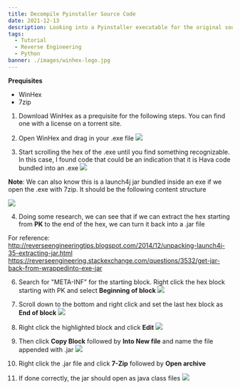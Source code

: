 ```yaml
---
title: Decompile Pyinstaller Source Code
date: 2021-12-13
description: Looking into a Pyinstaller executable for the original source code
tags:
  - Tutorial
  - Reverse Engineering
  - Python
banner: ./images/winhex-logo.jpg
---
```


**Prequisites**

* WinHex
* 7zip



1. Download WinHex as a prequisite for the following steps. You can find one with a license on a torrent site.

2. Open WinHex and drag in your .exe file
  ![](./images/1.png)

3. Start scrolling the hex of the .exe until you find something recognizable.  
In this case, I found code that could be an indication that it is Hava code bundled into an .exe
  ![](./images/2.png)

**Note**: We can also know this is a launch4j jar bundled inside an exe if we open the .exe with 7zip. It should be the following content structure

 ![](./images/3.png)


4. Doing some research, we can see that if we can extract the hex starting from **PK** to the end of the hex, we can turn it back into a .jar file

For reference:  
http://reverseengineeringtips.blogspot.com/2014/12/unpacking-launch4j-35-extracting-jar.html  
https://reverseengineering.stackexchange.com/questions/3532/get-jar-back-from-wrappedinto-exe-jar  

6. Search for "META-INF" for the starting block. Right click the hex block starting with PK and select **Beginning of block**
![](./images/4.png)

7. Scroll down to the bottom and right click and set the last hex block as **End of block**
![](./images/5.png)

8. Right click the highlighted block and click **Edit**
![](./images/6.png)

9. Then click **Copy Block** followed by **Into New file** and name the file appended with .jar
![](./images/7.png)

10. Right click the .jar file and click **7-Zip** followed by **Open archive**

11. If done correctly, the jar should open as java class files
![](./images/8.png)

